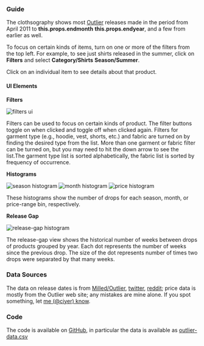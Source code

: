 ### Guide

The clothsography shows most [Outlier](http://www.outlier.nyc) releases made in the period from April 2011 to **this.props.endmonth** **this.props.endyear**, and a few from earlier as well.

To focus on certain kinds of items, turn on one or more of the filters from the top left. For example, to see just shirts released in the summer, click on **Filters** and select **Category/Shirts** **Season/Summer**.

Click on an individual item to see details about that product.

#### UI Elements

**Filters**

![filters ui](/images/filters.png)

Filters can be used to focus on certain kinds of product. The filter buttons toggle on when clicked and toggle off when clicked again. Filters for garment type (e.g., hoodie, vest, shorts, etc.) and fabric are turned on by finding the desired type from the list. More than one garment or fabric filter can be turned on, but you may need to hit the down arrow to see the list.The garment type list is sorted alphabetically, the fabric list is sorted by frequency of occurrence.

**Histograms**

![season histogram](/images/season.png) ![month histogram](/images/month.png) ![price histogram](/images/price.png)

These histograms show the number of drops for each season, month, or price-range bin, respectively.

**Release Gap**

![release-gap histogram](/images/release-gap.png)

The release-gap view shows the historical number of weeks between drops of products grouped by year. Each dot represents the number of weeks since the previous drop. The size of the dot represents number of times two drops were separated by that many weeks.


### Data Sources

The data on release dates is from [Milled/Outlier](http://milled.com/outlier), [twitter](https://twitter.com/outlier), [reddit](https://reddit.com/r/outlier); price data is mostly from the Outlier web site; any mistakes are mine alone. If you spot something, let [me (@ciyer) know](https://twitter.com/ciyer).

### Code
The code is available on [GitHub](https://github.com/ciyer/outlier), in particular the data is available as [outlier-data.csv](https://github.com/ciyer/outlier/blob/master/public/outlier-data.csv)
